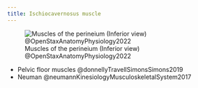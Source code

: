 ```yaml
---
title: Ischiocavernosus muscle
---
```



![Muscles of the perineium (Inferior view) @OpenStaxAnatomyPhysiology2022](/The Archive/Images/OpenStax Anatomy and Physiology 2e/fig11.20 Muscles of the Perineum.jpeg){#fig-openstax-fig11.20}


::: {.callout title="Reading list"}

- Pelvic floor muscles @donnellyTravellSimonsSimons2019
- Neuman @neumannKinesiologyMusculoskeletalSystem2017

:::